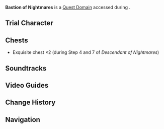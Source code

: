 {{Stub|Walkthrough}}
{{Domain Infobox
|image        = Domain Bastion of Nightmares.png
|type         = Quest
|description  = Based on [[Miko]]'s information, you and [[Mizuki]] manage to find [[Emura Chuuya]]'s hiding place. Alone on a small island, this isolated house seems to harbor some kind of mystery. Even though there is a palpable sense of danger in the air, the two of you decide to venture inside...
|quest        = Descendant of Nightmares
|quest_type   = Story
|region       = Inazuma
|area         = Narukami Island
|subarea      = 
|requiredAR   = 40
|recLevel     = 
|recElements  = Electro,Anemo
|trial        = Yumemizuki Mizuki
}}
'''Bastion of Nightmares''' is a [[Quest Domain]] accessed during {{Quest|Descendant of Nightmares}}.

==Trial Character==
{{Trial Character
|wl                      = 8,9
|character_name          = Yumemizuki Mizuki

<!-- WL 9 Stats -->|character_level8        = 90
|constellation8          = 3
|weapon_name8            = Sunny Morning Sleep-In
|weapon_level8           = 90
|refinement8             = 1
|normal_attack_talent8   = 8
|elemental_skill_talent8 = 11
|elemental_burst_talent8 = 8
|hp8                     = 20,735
|atk8                    = 1,292
|def8                    = 898
|em8                     = 1,044
|crit_rate8              = 26.0%
|crit_dmg8               = 91.9%
|er8                     = 135.0%
|anemo_dmg8              = 15.0%
|artifact_flower8        = In Remembrance of Viridescent Fields
|artifact_feather8       = In Remembrance of Viridescent Fields
|artifact_sands8         = Viridescent Venerer's Determination
|artifact_goblet8        = Viridescent Venerer's Vessel
|artifact_circlet8       = Viridescent Venerer's Diadem
|artifact_level8         = 20
|set1_8                  = Viridescent Venerer
|set1_piece_bonus_8      = 4

|character_level9        = 90
|constellation9          = 3
|weapon_name9            = Sunny Morning Sleep-In
|weapon_level9           = 90
|refinement9             = 3
|artifact_flower9        = In Remembrance of Viridescent Fields
|artifact_feather9       = Viridescent Arrow Feather
|artifact_sands9         = Viridescent Venerer's Determination
|artifact_goblet9        = Viridescent Venerer's Vessel
|artifact_circlet9       = Viridescent Venerer's Diadem
|artifact_level9         = 20
|set1_9                  = Viridescent Venerer
|set1_piece_bonus_9      = 4
|normal_attack_talent9   = 10
|elemental_skill_talent9 = 13
|elemental_burst_talent9 = 10
|hp9                     = 20,735
|atk9                    = 1,292
|def9                    = 898
|em9                     = 1,044
|crit_rate9              = 26.0%
|crit_dmg9               = 91.9%
|er9                     = 135.0%
|anemo_dmg9              = 15.0%
}}
{{Trial Character
|wl                      = 8,9
|character_name          = Traveler (Electro)

<!-- WL 9 Stats -->|character_level8        = 90
|constellation8          = 3
|weapon_name8            = Prototype Rancour
|weapon_level8           = 90
|refinement8             = 1
|normal_attack_talent8   = 8
|elemental_skill_talent8 = 8
|elemental_burst_talent8 = 11
|hp8                     = 18,679
|atk8                    = 1,502
|def8                    = 814
|em8                     = 105
|crit_rate8              = 57.1%
|crit_dmg8               = 91.9%
|er8                     = 206.8%
|electro_dmg8            = 46.6%
|phy_dmg8                = 34.5%
|artifact_flower8        = Magnificent Tsuba
|artifact_feather8       = Sundered Feather
|artifact_sands8         = Storm Cage
|artifact_goblet8        = Scarlet Vessel
|artifact_circlet8       = Ornate Kabuto
|artifact_level8         = 20
|set1_8                  = Emblem of Severed Fate
|set1_piece_bonus_8      = 4

|character_level9        = 90
|constellation9          = 3
|weapon_name9            = Prototype Rancour
|weapon_level9           = 90
|refinement9             = 3
|normal_attack_talent9   = 10
|elemental_skill_talent9 = 10
|elemental_burst_talent9 = 13
|hp9                     = 18,679
|atk9                    = 1,502
|def9                    = 814
|em9                     = 105
|crit_rate9              = 57.1%
|crit_dmg9               = 91.9%
|er9                     = 206.8%
|electro_dmg9            = 46.6%
|phy_dmg9                = 34.5%
|artifact_flower9        = Magnificent Tsuba
|artifact_feather9       = Sundered Feather
|artifact_sands9         = Storm Cage
|artifact_goblet9        = Scarlet Vessel
|artifact_circlet9       = Ornate Kabuto
|artifact_level9         = 20
|set1_9                  = Emblem of Severed Fate
|set1_piece_bonus_9      = 4
}}
<!--
==Walkthrough==
-->

==Chests==
* Exquisite chest ×2 (during Step 4 and 7 of ''Descendant of Nightmares'')
<!--
==Enemies==
-->
==Soundtracks==
{{Soundtracks by Category Table|type=domain}}
<!--
==Gallery==
<gallery>

</gallery>
-->

==Video Guides==
{{EVT
|video1   = https://youtu.be/KJGPTmXWb3w
|caption1 = Bastion of Nightmares Guide}}

==Change History==
{{Change History|5.4}}

==Navigation==
{{Domain Navbox|temporary}}